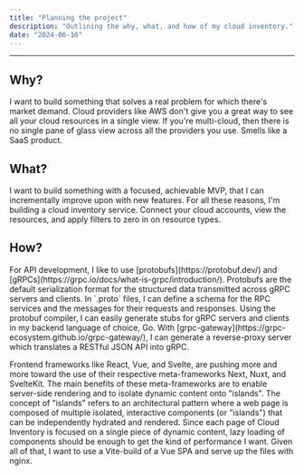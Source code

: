 ```yaml
---
title: "Planning the project"
description: "Outlining the why, what, and how of my cloud inventory."
date: "2024-06-16"
---
```


---
## Why?

I want to build something that solves a real problem for which there's market demand. Cloud providers like AWS don't give you a great way to see all your cloud resources in a single view. If you're multi-cloud, then there is no single pane of glass view across all the providers you use. Smells like a SaaS product.

## What?

I want to build something with a focused, achievable MVP, that I can incrementally improve upon with new features.
For all these reasons, I'm building a cloud inventory service. Connect your cloud accounts, view the resources, and apply filters to zero in on resource types.

## How?

<p>
For API development, I like to use [protobufs](https://protobuf.dev/) and [gRPCs](https://grpc.io/docs/what-is-grpc/introduction/).
Protobufs are the default serialization format for the structured data transmitted across gRPC servers and clients.
In `.proto` files, I can define a schema for the RPC services and the messages for their requests and responses.
Using the protobuf compiler, I can easily generate stubs for gRPC servers and clients in my backend language of choice, Go.
With [grpc-gateway](https://grpc-ecosystem.github.io/grpc-gateway/), I can generate a reverse-proxy server which translates a RESTful JSON API into gRPC.
</p>
<p>
Frontend frameworks like React, Vue, and Svelte, are pushing more and more toward the use of their respective meta-frameworks Next, Nuxt, and SvelteKit.
The main benefits of these meta-frameworks are to enable server-side rendering and to isolate dynamic content onto "islands".
The concept of "islands" refers to an architectural pattern where a web page is composed of multiple isolated, interactive components (or "islands") that can be independently hydrated and rendered.
Since each page of Cloud Inventory is focused on a single piece of dynamic content, lazy loading of components should be enough to get the kind of performance I want.
Given all of that, I want to use a Vite-build of a Vue SPA and serve up the files with nginx.
</p>

